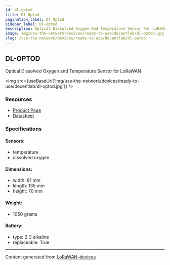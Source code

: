 ```yaml
---
id: dl-optod
title: Dl-Optod
pagination_label: Dl Optod
sidebar_label: Dl-Optod
description: Optical Dissolved Oxygen And Temperature Sensor For LoRaWAN
image: img/use-the-network/devices/ready-to-use/decentlab/dl-optod.jpg
slug: /use-the-network/devices/ready-to-use/decentlab/dl-optod
---
```



## DL-OPTOD

Optical Dissolved Oxygen and Temperature Sensor for LoRaWAN

<img src={useBaseUrl('img/use-the-network/devices/ready-to-use/decentlab/dl-optod.jpg')} />

### Resources

- [Product Page](https://www.decentlab.com/products/optical-dissolved-oxygen-and-temperature-sensor-for-lorawan)
- [Datasheet](https://cdn.decentlab.com/download/datasheets/Decentlab-DL-OPTOD-datasheet.pdf)

### Specifications

#### Sensors:

- temperature
- dissolved oxygen

#### Dimensions:

- width: 81 mm
- length: 135 mm
- height: 70 mm

#### Weight:

- 1050 grams

#### Battery:

- type: 2 C alkaline
- replaceable: True

---

Content generated from [LoRaWAN-devices](https://github.com/TheThingsNetwork/lorawan-devices)

